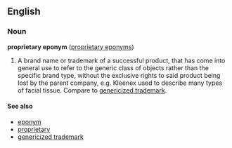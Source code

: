 ==English==
===Noun===
'''proprietary eponym''' ([[proprietary eponyms]])
{{wikipedia}}

#A brand name or trademark of a successful product, that has come into general use to refer to the generic class of objects rather than the specific brand type, without the exclusive rights to said product being lost by the parent company, e.g. Kleenex used to describe many types of facial tissue.  Compare to [[genericized trademark]].


====See also====
*[[eponym]]
*[[proprietary]]
*[[genericized trademark]]